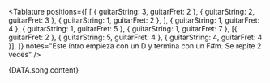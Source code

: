 <Tablature
  positions={[
    [
      { guitarString: 3, guitarFret: 2 },
      { guitarString: 2, guitarFret: 3 },
      { guitarString: 1, guitarFret: 2 },
    ],
    { guitarString: 1, guitarFret: 4 },
    { guitarString: 1, guitarFret: 5 },
    { guitarString: 1, guitarFret: 7 },
    [{ guitarFret: 2 }, { guitarString: 5, guitarFret: 4 }, { guitarString: 4, guitarFret: 4 }],
  ]}
  notes="Este intro empieza con un D y termina con un F#m. Se repite 2 veces"
/>

<Space size={6} />

<LyricsAndChords chords={DATA.song.chords}>{DATA.song.content}</LyricsAndChords>
